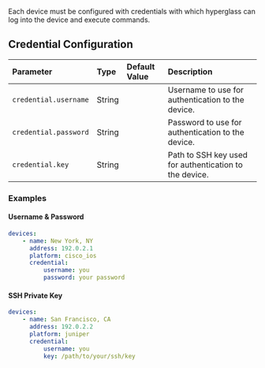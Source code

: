 Each device must be configured with credentials with which hyperglass can log into the device and execute commands.

## Credential Configuration

| Parameter             | Type   | Default Value | Description                                            |
| :-------------------- | :----- | :------------ | :----------------------------------------------------- |
| `credential.username` | String |               | Username to use for authentication to the device.      |
| `credential.password` | String |               | Password to use for authentication to the device.      |
| `credential.key`      | String |               | Path to SSH key used for authentication to the device. |

### Examples

#### Username & Password

```yaml filename="devices.yaml" copy {5-7}
devices:
    - name: New York, NY
      address: 192.0.2.1
      platform: cisco_ios
      credential:
          username: you
          password: your password
```

#### SSH Private Key

```yaml filename="devices.yaml" copy {5-7}
devices:
    - name: San Francisco, CA
      address: 192.0.2.2
      platform: juniper
      credential:
          username: you
          key: /path/to/your/ssh/key
```
